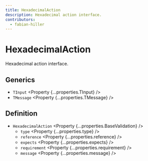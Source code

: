 ```yaml
---
title: HexadecimalAction
description: Hexadecimal action interface.
contributors:
  - fabian-hiller
---
```



# HexadecimalAction

Hexadecimal action interface.

## Generics

- `TInput` <Property {...properties.TInput} />
- `TMessage` <Property {...properties.TMessage} />

## Definition

- `HexadecimalAction` <Property {...properties.BaseValidation} />
  - `type` <Property {...properties.type} />
  - `reference` <Property {...properties.reference} />
  - `expects` <Property {...properties.expects} />
  - `requirement` <Property {...properties.requirement} />
  - `message` <Property {...properties.message} />
